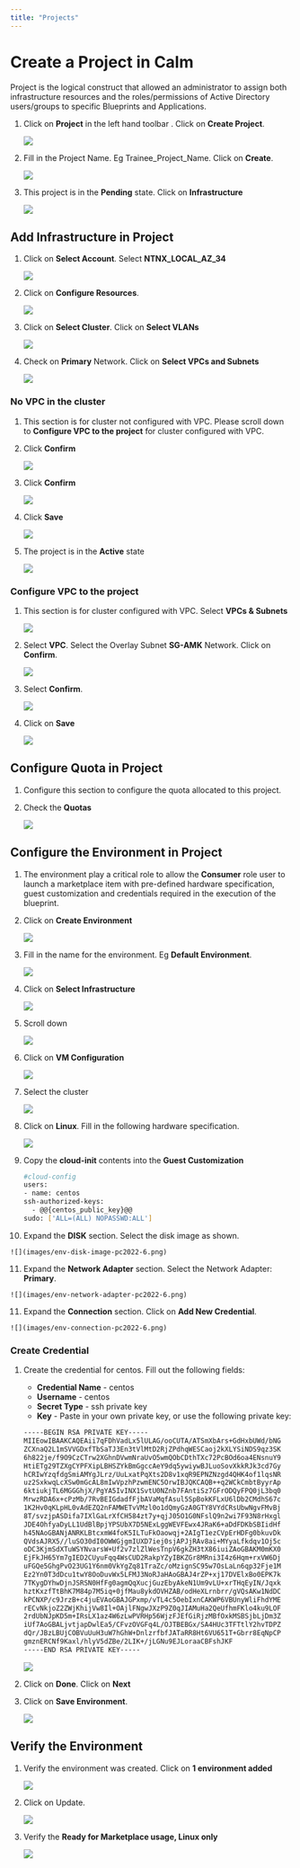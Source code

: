 ---
title: "Projects"
---

# Create a Project in Calm

Project is the logical construct that allowed an administrator to assign both infrastructure resources and the roles/permissions of Active Directory users/groups to specific Blueprints and Applications.

1.  Click on **Project** in the left hand toolbar . Click on **Create
    Project**.

    ![](images/project_list.png)

2.  Fill in the Project Name. Eg Trainee_Project_Name. Click on
    **Create**.

    ![](images/project_namel.png)

3.  This project is in the **Pending** state.  Click on **Infrastructure**

    ![](images/project-details-pc2022-6.png)

## Add Infrastructure in Project

1.  Click on **Select Account**. Select **NTNX_LOCAL_AZ_34**

    ![](images/add-infrastructure-pc2022-6.png)

2.  Click on **Configure Resources**. 

    ![](images/project-infrastructure-pc2022-6.png)

3.  Click on **Select Cluster**.  Click on **Select VLANs**

    ![](images/select-cluster-PC2022-6.png)

4.  Check on **Primary** Network.  Click on **Select VPCs and Subnets**

    ![](images/select-vlan-pc2022-6.png)

### No VPC in the cluster

1.  This section is for cluster not configured with VPC.  Please scroll down to **Configure VPC to the project** for cluster configured with VPC.

2.  Click **Confirm**

    ![](images/no-vpc.png)

3.  Click **Confirm**

    ![](images/no-vpc-confirm.png)

4.  Click **Save**   

    ![](images/save-no-vpc.png)

5.  The project is in the **Active** state

    ![](images/project-active.png)

### Configure VPC to the project 

1.  This section is for cluster configured with VPC.  Select **VPCs & Subnets**

    ![](images/project-vpc-2022-6.png)

2.  Select **VPC**. Select the Overlay Subnet **SG-AMK** Network. Click
    on **Confirm**.

    ![](images/project-vpc-2022-6.png)

3.  Select **Confirm**.

    ![](images/project-vpc-confirm-pc2022-6.png)

4.  Click on **Save**

    ![](images/project-infrastructure-save-pc2022-6.png)

## Configure Quota in Project

1.  Configure this section to configure the quota allocated to this project.

2.  Check the **Quotas**

    ![](images/project-quota-pc2022-6.png)


## Configure the Environment in Project

1.  The environment play a critical role to allow the **Consumer** role
    user to launch a marketplace item with pre-defined hardware
    specification, guest customization and credentials required in the
    execution of the blueprint.

2.  Click on **Create Environment**

    ![](images/create-environment.png)

3.  Fill in the name for the environment. Eg **Default Environment**.

    ![](images/default-environment.png)

4.  Click on **Select Infrastructure**

    ![](images/select-infrastructure.png)
  
5.  Scroll down

    ![](images/Environment-Detail.png)

6.  Click on **VM Configuration**

    ![](images/vm-configuration.png)

7.  Select the cluster

    ![](images/env-select-cluster-pc2022-6.png)

8.  Click on **Linux**. Fill in the following hardware specification.

    ![](images/linux-hw-pc2022-6.png)

9.  Copy the **cloud-init** contents into the **Guest Customization**

    ``` bash
    #cloud-config
    users:
    - name: centos
    ssh-authorized-keys:
      - @@{centos_public_key}@@
    sudo: ['ALL=(ALL) NOPASSWD:ALL'] 
    ```

10.  Expand the **DISK** section. Select the disk image as shown.

    ![](images/env-disk-image-pc2022-6.png)

11.  Expand the **Network Adapter** section. Select the Network Adapter:
    **Primary**.

    ![](images/env-network-adapter-pc2022-6.png)

11.  Expand the **Connection** section. Click on **Add New Credential**.

    ![](images/env-connection-pc2022-6.png)

### Create Credential

1.  Create the credential for centos. Fill out the following fields:

    -   **Credential Name** - centos
    -   **Username** - centos
    -   **Secret Type** - ssh private key
    -   **Key** - Paste in your own private key, or use the following private key:

    ```bash
    -----BEGIN RSA PRIVATE KEY-----
    MIIEowIBAAKCAQEAii7qFDhVadLx5lULAG/ooCUTA/ATSmXbArs+GdHxbUWd/bNG
    ZCXnaQ2L1mSVVGDxfTbSaTJ3En3tVlMtD2RjZPdhqWESCaoj2kXLYSiNDS9qz3SK
    6h822je/f9O9CzCTrw2XGhnDVwmNraUvO5wmQObCDthTXc72PcBOd6oa4ENsnuY9
    HtiETg29TZXgCYPFXipLBHSZYkBmGgccAeY9dq5ywiywBJLuoSovXkkRJk3cd7Gy
    hCRIwYzqfdgSmiAMYgJLrz/UuLxatPqXts2D8v1xqR9EPNZNzgd4QHK4of1lqsNR
    uz2SxkwqLcXSw0mGcAL8mIwVpzhPzwmENC5OrwIBJQKCAQB++q2WCkCmbtByyrAp
    6ktiukjTL6MGGGhjX/PgYA5IvINX1SvtU0NZnb7FAntiSz7GFrODQyFPQ0jL3bq0
    MrwzRDA6x+cPzMb/7RvBEIGdadfFjbAVaMqfAsul5SpBokKFLxU6lDb2CMdhS67c
    1K2Hv0qKLpHL0vAdEZQ2nFAMWETvVMzl0o1dQmyGzA0GTY8VYdCRsUbwNgvFMvBj
    8T/svzjpASDifa7IXlGaLrXfCH584zt7y+qjJ05O1G0NFslQ9n2wi7F93N8rHxgl
    JDE4OhfyaDyLL1UdBlBpjYPSUbX7D5NExLggWEVFEwx4JRaK6+aDdFDKbSBIidHf
    h45NAoGBANjANRKLBtcxmW4foK5ILTuFkOaowqj+2AIgT1ezCVpErHDFg0bkuvDk
    QVdsAJRX5//luSO30dI0OWWGjgmIUXD7iej0sjAPJjRAv8ai+MYyaLfkdqv1Oj5c
    oDC3KjmSdXTuWSYNvarsW+Uf2v7zlZlWesTnpV6gkZH3tX86iuiZAoGBAKM0mKX0
    EjFkJH65Ym7gIED2CUyuFqq4WsCUD2RakpYZyIBKZGr8MRni3I4z6Hqm+rxVW6Dj
    uFGQe5GhgPvO23UG1Y6nm0VkYgZq81TraZc/oMzignSC95w7OsLaLn6qp32Fje1M
    Ez2Yn0T3dDcu1twY8OoDuvWx5LFMJ3NoRJaHAoGBAJ4rZP+xj17DVElxBo0EPK7k
    7TKygDYhwDjnJSRSN0HfFg0agmQqXucjGuzEbyAkeN1Um9vLU+xrTHqEyIN/Jqxk
    hztKxzfTtBhK7M84p7M5iq+0jfMau8ykdOVHZAB/odHeXLrnbrr/gVQsAKw1NdDC
    kPCNXP/c9JrzB+c4juEVAoGBAJGPxmp/vTL4c5OebIxnCAKWP6VBUnyWliFhdYME
    rECvNkjoZ2ZWjKhijVw8Il+OAjlFNgwJXzP9Z0qJIAMuHa2QeUfhmFKlo4ku9LOF
    2rdUbNJpKD5m+IRsLX1az4W6zLwPVRHp56WjzFJEfGiRjzMBfOxkMSBSjbLjDm3Z
    iUf7AoGBALjvtjapDwlEa5/CFvzOVGFq4L/OJTBEBGx/SA4HUc3TFTtlY2hvTDPZ
    dQr/JBzLBUjCOBVuUuH3uW7hGhW+DnlzrfbfJATaRR8Ht6VU651T+Gbrr8EqNpCP
    gmznERCNf9Kaxl/hlyV5dZBe/2LIK+/jLGNu9EJLoraaCBFshJKF
    -----END RSA PRIVATE KEY-----
    ```

    ![](images/centos_credential.png)

2.  Click on **Done**. Click on **Next**

3.  Click on **Save Environment**.

    ![](images/Save_Environment.png)

## Verify the Environment

1.  Verify the environment was created. Click on **1 environment added**

    ![](images/project-details-2-pc2022-6.png)

2.  Click on Update.

    ![](images/update-env-pc2022-6.png)

3.  Verify the **Ready for Marketplace usage, Linux only**

    ![](images/linux-env-verification-pc2022-6.png)
